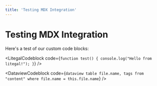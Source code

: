 ```yaml
---
title: 'Testing MDX Integration'
---
```


# Testing MDX Integration

Here's a test of our custom code blocks:

<LitegalCodeblock code={`function test() {
  console.log("Hello from litegal!");
}`} />

<DataviewCodeblock code={`dataview
table file.name, tags
from "content"
where file.name = this.file.name`} />

